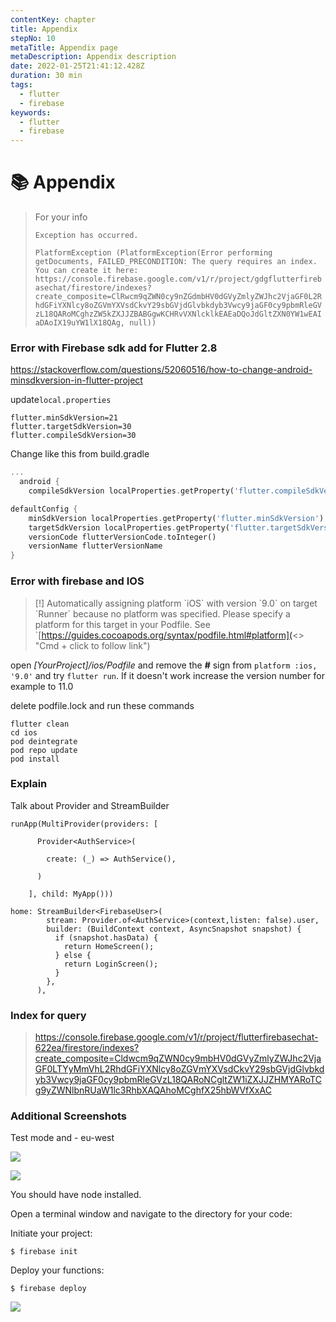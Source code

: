 ```yaml
---
contentKey: chapter
title: Appendix
stepNo: 10
metaTitle: Appendix page
metaDescription: Appendix description
date: 2022-01-25T21:41:12.428Z
duration: 30 min
tags:
  - flutter
  - firebase
keywords:
  - flutter
  - firebase
---
```

# 📚 Appendix

> For your info
>
> `Exception has occurred.`
>
> `PlatformException (PlatformException(Error performing getDocuments, FAILED_PRECONDITION: The query requires an index. You can create it here: https://console.firebase.google.com/v1/r/project/gdgflutterfirebasechat/firestore/indexes?create_composite=ClRwcm9qZWN0cy9nZGdmbHV0dGVyZmlyZWJhc2VjaGF0L2RhdGFiYXNlcy8oZGVmYXVsdCkvY29sbGVjdGlvbkdyb3Vwcy9jaGF0cy9pbmRleGVzL18QARoMCghzZW5kZXJJZBABGgwKCHRvVXNlcklkEAEaDQoJdGltZXN0YW1wEAIaDAoIX19uYW1lX18QAg, null))`

### Error with Firebase sdk add for Flutter 2.8

https://stackoverflow.com/questions/52060516/how-to-change-android-minsdkversion-in-flutter-project

update`local.properties`

```
flutter.minSdkVersion=21
flutter.targetSdkVersion=30
flutter.compileSdkVersion=30
```

Change like this from build.gradle

```dart
...
  android {
    compileSdkVersion localProperties.getProperty('flutter.compileSdkVersion').toInteger()

defaultConfig {
    minSdkVersion localProperties.getProperty('flutter.minSdkVersion').toInteger()
    targetSdkVersion localProperties.getProperty('flutter.targetSdkVersion').toInteger()
    versionCode flutterVersionCode.toInteger()
    versionName flutterVersionName
}
```

### Error with firebase and IOS

> \[!] Automatically assigning platform \`iOS\` with version \`9.0\` on target \`Runner\` because no platform was specified. Please specify a platform for this target in your Podfile. See `[https://guides.cocoapods.org/syntax/podfile.html#platform](<> "Cmd + click to follow link")

open *\[YourProject]/ios/Podfile* and remove the **\#** sign from `platform :ios, '9.0'` and try `flutter run`. If it doesn't work increase the version number for example to 11.0

delete podfile.lock and run these commands

```
flutter clean
cd ios
pod deintegrate
pod repo update
pod install
```

### Explain 

Talk about Provider and StreamBuilder

```
runApp(MultiProvider(providers: [

      Provider<AuthService>(

        create: (_) => AuthService(),

      )

    ], child: MyApp()))
```

```
home: StreamBuilder<FirebaseUser>(
        stream: Provider.of<AuthService>(context,listen: false).user,
        builder: (BuildContext context, AsyncSnapshot snapshot) {
          if (snapshot.hasData) {
            return HomeScreen();
          } else {
            return LoginScreen();
          }
        },
      ),
```

### Index for query

> https://console.firebase.google.com/v1/r/project/flutterfirebasechat-622ea/firestore/indexes?create_composite=Cldwcm9qZWN0cy9mbHV0dGVyZmlyZWJhc2VjaGF0LTYyMmVhL2RhdGFiYXNlcy8oZGVmYXVsdCkvY29sbGVjdGlvbkdyb3Vwcy9jaGF0cy9pbmRleGVzL18QARoNCgltZW1iZXJJZHMYARoTCg9yZWNlbnRUaW1lc3RhbXAQAhoMCghfX25hbWVfXxAC

### Additional Screenshots

Test mode and - eu-west

![](https://lh3.googleusercontent.com/i8gqOhhF2qblZp04yuZ66KdY2htK9Ns_4pvQ4EbpySYhE29z6djWvYSKrhc2FXsY6ZGk6yprr__Uv7ZkbJ87IOJ1QASLgkDyEACm8Cnd1MQiUl2x9118hIiod_HVqphc4KaLucbD)

![](https://lh5.googleusercontent.com/FOWDkwIVi3jS2nSHCWeUfjhDrQzBSDirxdnWeVmy4e4sd_vUq8jYfqETZR8k5kzyfwv5NBIaUJaR-K6cIqoC3PUr7J5FflSXylVPW3PyuYbEEiRwXWu-TzE7xTDZST_TMo9ZRtkl)

You should have node installed.

Open a terminal window and navigate to the directory for your code:

Initiate your project:

```
$ firebase init
```

Deploy your functions:

```
$ firebase deploy
```

![](https://lh5.googleusercontent.com/ARwEtFC7IdjA9cCFZH6wJN7TpCoijVqoJPah3eRiL4rSwHjCBbSH7EaNliQtq758eizp6LoHVtZ4ARkOcS08H1LU9HG9UvNCSye5RFpnxxOGePasrO1rzVT1Oq2CD1_7NrZE-cJf)